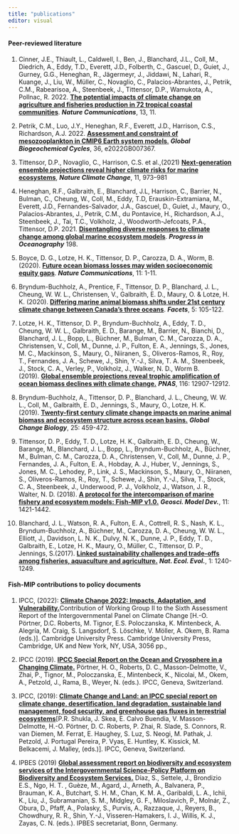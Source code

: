 ```yaml
---
title: "publications"
editor: visual
---
```


#### **Peer-reviewed literature**

1.  Cinner, J.E., Thiault, L., Caldwell, I., Ben, J., Blanchard, J.L., Coll, M., Diedrich, A., Eddy, T.D., Everett, J.D., Folberth, C., Gascuel, D., Guiet, J., Gurney, G.G., Heneghan, R., Jägermeyr, J., Jiddawi, N., Lahari, R., Kuange, J., Liu, W., Müller, C., Novaglio, C., Palacios-Abrantes, J., Petrik, C.M., Rabearisoa, A., Steenbeek, J., Tittensor, D.P., Wamukota, A., Pollnac, R. 2022. [**The potential impacts of climate change on agriculture and fisheries production in 72 tropical coastal communities**](doi:10.1038/s41467-022-30991-4). ***Nature Communications***, 13, 11.

2.  Petrik, C.M., Luo, J.Y., Heneghan, R.F., Everett, J.D., Harrison, C.S., Richardson, A.J. 2022. [**Assessment and constraint of mesozooplankton in CMIP6 Earth system models**.](doi:10.1029/2022GB007367) ***Global Biogeochemical Cycles***, 36, e2022GB007367.

3.  Tittensor, D.P., Novaglio, C., Harrison, C.S. et al.,(2021) [**Next-generation ensemble projections reveal higher climate risks for marine ecosystems**](https://doi.org/10.1038/s41558-021-01173-9), ***Nature Climate Change***, 11, 973--981

4.  Heneghan, R.F., Galbraith, E., Blanchard, J.L, Harrison, C., Barrier, N., Bulman, C., Cheung, W., Coll, M., Eddy, T.D, Erauskin-Extramiana, M., Everett, J.D., Fernandes-Salvador, J.A., Gascuel, D., Guiet, J., Maury, O., Palacios-Abrantes, J., Petrik, C.M., du Pontavice, H., Richardson, A.J., Steenbeek, J., Tai, T.C., Volkholz, J., Woodworth-Jefcoats, P.A., Tittensor, D.P. 2021. [**Disentangling diverse responses to climate change among global marine ecosystem models**](doi:10.1016/j.pocean.2021.102659). ***Progress in Oceanography*** 198.\

5.  Boyce, D. G., Lotze, H. K., Tittensor, D. P., Carozza, D. A., Worm, B. (2020). [**Future ocean biomass losses may widen socioeconomic equity gaps**](https://www.nature.com/articles/s41467-020-15708-9). ***Nature Communications***, 11: 1-11.\

6.  Bryndum-Buchholz, A., Prentice, F., Tittensor, D. P., Blanchard, J. L., Cheung, W. W. L., Christensen, V., Galbraith, E. D., Maury, O. & Lotze, H. K. (2020). [**Differing marine animal biomass shifts under 21st century climate change between Canada's three oceans**](https://doi.org/10.1139/facets-2019-0035). ***Facets***, 5: 105-122.\

7.  Lotze, H. K., Tittensor, D. P., Bryndum-Buchholz, A., Eddy, T. D., Cheung, W. W. L., Galbraith, E. D., Barange, M., Barrier, N., Bianchi, D., Blanchard, J. L., Bopp, L., Büchner, M., Bulman, C. M., Carozza, D. A., Christensen, V., Coll, M., Dunne, J. P., Fulton, E. A., Jennings, S., Jones, M. C., Mackinson, S., Maury, O., Niiranen, S., Oliveros-Ramos, R., Roy, T., Fernandes, J. A., Schewe, J., Shin, Y.-J., Silva, T. A. M., Steenbeek, J., Stock, C. A., Verley, P., Volkholz, J., Walker, N. D., Worm B. (2019). [**Global ensemble projections reveal trophic amplification of ocean biomass declines with climate change.**](https://www.pnas.org/content/116/26/12907) ***PNAS***, 116: 12907-12912.\

8.  Bryndum-Buchholz, A., Tittensor, D. P., Blanchard, J. L., Cheung, W. W. L., Coll, M., Galbraith, E. D., Jennings, S., Maury, O., Lotze, H. K. (2019). [**Twenty-first century climate change impacts on marine animal biomass and ecosystem structure across ocean basins.**](https://onlinelibrary.wiley.com/doi/abs/10.1111/gcb.14512?af=R) ***Global Change Biology***, 25: 459-472.\

9.  Tittensor, D. P., Eddy, T. D., Lotze, H. K., Galbraith, E. D., Cheung, W., Barange, M., Blanchard, J. L., Bopp, L., Bryndum-Buchholz, A., Büchner, M., Bulman, C. M., Carozza, D. A., Christensen, V., Coll, M., Dunne, J. P., Fernandes, J. A., Fulton, E. A., Hobday, A. J., Huber, V., Jennings, S., Jones, M. C., Lehodey, P., Link, J. S., Mackinson, S., Maury, O., Niiranen, S., Oliveros-Ramos, R., Roy, T., Schewe, J., Shin, Y.-J., Silva, T., Stock, C. A., Steenbeek, J., Underwood, P. J., Volkholz, J., Watson, J. R., Walter, N. D. (2018). [**A protocol for the intercomparison of marine fishery and ecosystem models: Fish-MIP v1.0.**](https://www.geosci-model-dev.net/11/1421/2018/) ***Geosci. Model Dev.***, 11: 1421-1442.\

10. Blanchard, J. L., Watson, R. A., Fulton, E. A., Cottrell, R. S., Nash, K. L., Bryndum-Buchholz, A., Büchner, M., Carozza, D. A., Cheung, W. W. L., Elliott, J., Davidson, L. N. K., Dulvy, N. K., Dunne, J. P., Eddy, T. D., Galbraith, E., Lotze, H. K., Maury, O., Müller, C., Tittensor, D. P., Jennings, S.(2017). [**Linked sustainability challenges and trade-offs among fisheries, aquaculture and agriculture.**](https://www.nature.com/articles/s41559-017-0258-8?mc_cid=afc113a672&mc_eid=5ec9edb8b0) ***Nat. Ecol. Evol.***, 1: 1240-1249.

#### **Fish-MIP contributions to policy documents**

1.  IPCC, (2022): [**Climate Change 2022: Impacts, Adaptation, and Vulnerability.**](doi:10.1017/9781009325844.)Contribution of Working Group II to the Sixth Assessment Report of the Intergovernmental Panel on Climate Change \[H.-O. Pörtner, D.C. Roberts, M. Tignor, E.S. Poloczanska, K. Mintenbeck, A. Alegría, M. Craig, S. Langsdorf, S. Löschke, V. Möller, A. Okem, B. Rama (eds.)\]. Cambridge University Press. Cambridge University Press, Cambridge, UK and New York, NY, USA, 3056 pp.,

2.  IPCC (2019). [**IPCC Special Report on the Ocean and Cryosphere in a Changing Climate.**](https://www.ipcc.ch/srocc/home/) Pörtner, H. O., Roberts, D. C., Masson-Delmotte, V., Zhai, P., Tignor, M., Poloczanska, E., Mintenbeck, K., Nicolai, M., Okem, A., Petzold, J., Rama, B., Weyer, N. (eds.). IPCC, Geneva, Switzerland.

3.  IPCC, (2019): [**Climate Change and Land: an IPCC special report on climate change, desertification, land degradation, sustainable land management, food security, and greenhouse gas fluxes in terrestrial ecosystems**](https://www.ipcc.ch/srccl/)\[P.R. Shukla, J. Skea, E. Calvo Buendia, V. Masson-Delmotte, H.-O. Pörtner, D. C. Roberts, P. Zhai, R. Slade, S. Connors, R. van Diemen, M. Ferrat, E. Haughey, S. Luz, S. Neogi, M. Pathak, J. Petzold, J. Portugal Pereira, P. Vyas, E. Huntley, K. Kissick, M. Belkacemi, J. Malley, (eds.)\]. IPCC, Geneva, Switzerland.\

4.  IPBES (2019) [**Global assessment report on biodiversity and ecosystem services of the Intergovernmental Science-Policy Platform on Biodiversity and Ecosystem Services.**](https://ipbes.net/global-assessment) Díaz, S., Settele, J., Brondizio E.S., Ngo, H. T. , Guèze, M., Agard, J., Arneth, A., Balvanera, P., Brauman, K. A., Butchart, S. H. M., Chan, K. M. A., Garibaldi, L. A., Ichii, K., Liu, J., Subramanian, S. M., Midgley, G. F., Miloslavich, P., Molnár, Z., Obura, D., Pfaff, A., Polasky, S., Purvis, A., Razzaque, J., Reyers, B., Chowdhury, R. R., Shin, Y.-J., Visseren-Hamakers, I. J., Willis, K. J., Zayas, C. N. (eds.). IPBES secretariat, Bonn, Germany.

\
